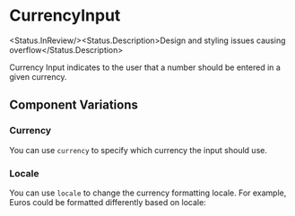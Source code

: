
# CurrencyInput

<Status.InReview/><Status.Description>Design and styling issues causing overflow</Status.Description>

Currency Input indicates to the user that a number should be entered in a given currency.

<Story id="forms-input-currencyinput--base" />

<Props of={CurrencyInput} />

## Component Variations

### Currency

You can use `currency` to specify which currency the input should use.

<Story id="forms-input-currencyinput--currencies" />

### Locale

You can use `locale` to change the currency formatting locale.
For example, Euros could be formatted differently based on locale:

<Story id="forms-input-currencyinput--locales" />
